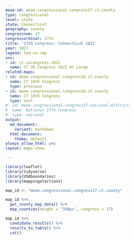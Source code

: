 ```yaml
---
meae-id: meae.congressional.congress17.ct.county
type: congressional
level: state
state: Connecticut
geography: county
congressnum: 17
congressordinal: 17th
title: '17th Congress: Connecticut 1821'
year: 1821
legend: fed-vs-rep
nnv:
- id: ct.uscongress.1821
  name: CT US Congress 1821 At Large
related-maps:
- id: meae.congressional.congress16.ct.county
  name: CT 16th Congress
  type: previous
- id: meae.congressional.congress18.ct.county
  name: CT 18th Congress
  type: next
#- id: meae.congressional.congress17.national.district
#  name: National 17th Congress
#  type: national
output:
  md_document:
    variant: markdown
  html_document:
    theme: default
always_allow_html: yes
layout: maps-show

---
```


```r
library(leaflet)
library(tidyverse)
library(USAboundaries)
library(mappingelections)

map_id <- "meae.congressional.congress17.ct.county"
```

<div class="map">

```r
map_id %>%
  get_county_map_data() %>%
  map_counties(height = "350px", congress = 17)
```

</div>

<div class="results-table">

```r
map_id %>%
  candidate_results() %>%
  results_to_table() %>%
  cat()
```

</div>

